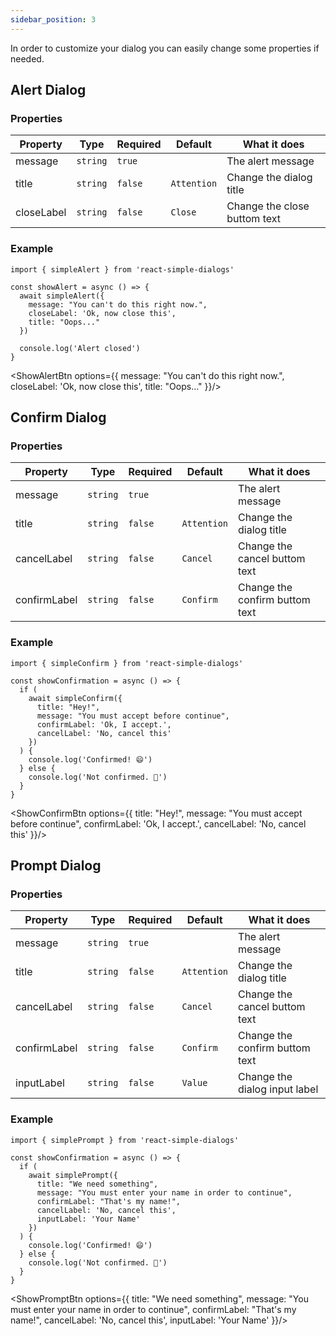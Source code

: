 ```yaml
---
sidebar_position: 3
---
```



<Container />

In order to customize your dialog you can easily change some properties if needed.

## Alert Dialog

### Properties
| Property   | Type     | Required   | Default     | What it does                    |
|------------|----------|------------|-------------|---------------------------------|
| message    | `string` | `true`     |             | The alert message               |
| title      | `string` | `false`    | `Attention` | Change the dialog title         |
| closeLabel | `string` | `false`    | `Close`     | Change the close buttom text |

### Example
```tsx
import { simpleAlert } from 'react-simple-dialogs'

const showAlert = async () => {
  await simpleAlert({
    message: "You can't do this right now.",
    closeLabel: 'Ok, now close this',
    title: "Oops..."
  })

  console.log('Alert closed')
}
```
<ShowAlertBtn options={{
  message: "You can't do this right now.",
  closeLabel: 'Ok, now close this',
  title: "Oops..."
}}/>

## Confirm Dialog

### Properties
| Property     | Type     | Required   | Default     | What it does                    |
|--------------|----------|------------|-------------|---------------------------------|
| message      | `string` | `true`     |             | The alert message               |
| title        | `string` | `false`    | `Attention` | Change the dialog title         |
| cancelLabel  | `string` | `false`    | `Cancel`    | Change the cancel buttom text   |
| confirmLabel | `string` | `false`    | `Confirm`   | Change the confirm buttom text  |

### Example
```tsx
import { simpleConfirm } from 'react-simple-dialogs'

const showConfirmation = async () => {
  if (
    await simpleConfirm({
      title: "Hey!",
      message: "You must accept before continue",
      confirmLabel: 'Ok, I accept.',
      cancelLabel: 'No, cancel this'
    })
  ) {
    console.log('Confirmed! 😄')
  } else {
    console.log('Not confirmed. 🥲')
  }
}
```
<ShowConfirmBtn options={{
  title: "Hey!",
  message: "You must accept before continue",
  confirmLabel: 'Ok, I accept.',
  cancelLabel: 'No, cancel this'
}}/>

## Prompt Dialog

### Properties
| Property     | Type     | Required   | Default     | What it does                    |
|--------------|----------|------------|-------------|---------------------------------|
| message      | `string` | `true`     |             | The alert message               |
| title        | `string` | `false`    | `Attention` | Change the dialog title         |
| cancelLabel  | `string` | `false`    | `Cancel`    | Change the cancel buttom text   |
| confirmLabel | `string` | `false`    | `Confirm`   | Change the confirm buttom text  |
| inputLabel   | `string` | `false`    | `Value`     | Change the dialog input label   |

### Example
```tsx
import { simplePrompt } from 'react-simple-dialogs'

const showConfirmation = async () => {
  if (
    await simplePrompt({
      title: "We need something",
      message: "You must enter your name in order to continue",
      confirmLabel: "That's my name!",
      cancelLabel: 'No, cancel this',
      inputLabel: 'Your Name'
    })
  ) {
    console.log('Confirmed! 😄')
  } else {
    console.log('Not confirmed. 🥲')
  }
}
```
<ShowPromptBtn options={{
  title: "We need something",
  message: "You must enter your name in order to continue",
  confirmLabel: "That's my name!",
  cancelLabel: 'No, cancel this',
  inputLabel: 'Your Name'
}}/>